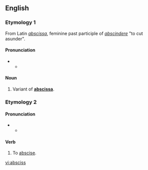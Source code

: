 ==English==

===Etymology 1===
From Latin ''[[abscissa]]'', feminine past participle of ''[[abscindere]]'' "to cut asunder".

====Pronunciation====
* {{a|RP}}
** {{IPA|/ˈæbsɪs/}}

====Noun====
{{en-noun|es}}

# Variant of '''[[abscissa]]'''.

===Etymology 2===
{{back-form|abscission}}

====Pronunciation====
* {{a|RP}}
** {{IPA|/əbˈsɪs/}}
{{rfap}}

====Verb====
{{en-verb|absciss|es}}

# {{transitive|and|intransitive}} To [[abscise]].

[[vi:absciss]]